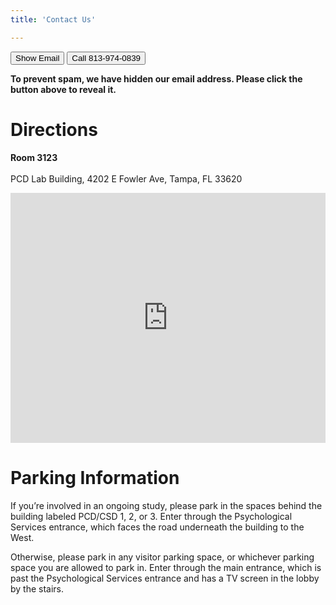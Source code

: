 ```yaml
---
title: 'Contact Us'

---
```




<script>
  function showEmail() {
    document.getElementById("email").style.display = "block";
    document.getElementById("show-button").style.display = "none";
  }
</script>

<button type="button" class="btn btn-light" id="show-button" onclick="showEmail()">
  <i class="bi bi-envelope"></i> Show Email
</button>
<p id="email" style="display:none">artlabusf@gmail.com</p>



<button type="button" class="btn btn-light" onclick="window.open('tel:8139740839');">
  <i class="bi bi-telephone-outbound-fill"></i> Call 813-974-0839
</button>






**To prevent spam, we have hidden our email address. Please click the button above to reveal it.**

# Directions
**Room 3123**
<br></br>
PCD Lab Building, 4202 E Fowler Ave, Tampa, FL 33620


<style>
  .map-container {
    position: relative;
    width: 100%;
    height: 400px;
  }
  .map-iframe {
    position: absolute;
    top: 0;
    left: 0;
    width: 100%;
    height: 100%;
    margin: auto;
  }
</style>

<div class="map-container">
  <iframe class="map-iframe" src="https://www.google.com/maps/embed?pb=!1m18!1m12!1m3!1d3520.711748323255!2d-82.42076268477186!3d28.06382468264554!2m3!1f0!2f0!3f0!3m2!1i1024!2i768!4f13.1!3m3!1m2!1s0x88c2c7bd01d8c54b%3A0xd6094c7c7033753d!2sPsychology%20and%20Communication%20Sciences%20and%20Disorders%20Lab%20Building%2C%20Tampa%2C%20FL%2033620!5e0!3m2!1sen!2sus!4v1675713543249!5m2!1sen!2sus"  frameborder="0" scrolling="no" marginheight="0" marginwidth="0"></iframe>
</div>

# Parking Information

If you're involved in an ongoing study, please park in the spaces behind the building labeled PCD/CSD 1, 2, or 3. Enter through the Psychological Services entrance, which faces the road underneath the building to the West.

Otherwise, please park in any visitor parking space, or whichever parking space you are allowed to park in. Enter through the main entrance, which is past the Psychological Services entrance and has a TV screen in the lobby by the stairs.
